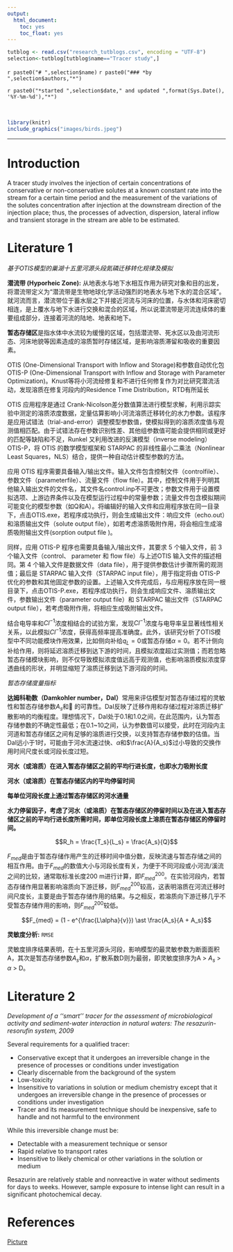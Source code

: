 ```yaml
---
output:
  html_document:
    toc: yes
    toc_float: yes
---
```


```r
tutblog <- read.csv("research_tutblogs.csv", encoding = "UTF-8")
selection<-tutblog[tutblog$name=="Tracer study",]
```
`r paste0("# ",selection$name)`
`r paste0("### *by ",selection$authors,"*")`

<div class = "row">
<div class = "col-md-9">`r paste0("*started ",selection$date," and updated ",format(Sys.Date(), '%Y-%m-%d'),"*")`</div>

<br/>

```r
library(knitr)
include_graphics("images/birds.jpeg")
```

-------------

# Introduction
A tracer study involves the injection of certain concentrations of conservative or non-conservative solutes at a known constant rate into the stream for a certain time period and the measurement of the variations of the solutes concentration after injection at the downstream direction of the injection place; thus, the processes of advection, dispersion, lateral inflow and transient storage in the stream are able to be estimated. 

# Literature 1

*基于OTIS模型的巢湖十五里河源头段氮磷迁移转化规律及模拟*

**潜流带 (Hyporheic Zone):** 从地表水与地下水相互作用为研究对象和目的出发，将潜流带定义为“潜流带是生物地球化学活动强烈的地表水与地下水的混合区域”。就河流而言，潜流带位于蓄水层之下并接近河流与河床的位置，与水体和河床密切相连，是上覆水与地下水进行交换和混合的区域，所以说潜流带是河流连续体的重要组成部分，连接着河流的陆地、地表和地下。

**暂态存储区**是指水体中水流较为缓慢的区域，包括潜流带、死水区以及由河流形态、河床地貌等因素造成的溶质暂时存储区域，是影响溶质滞留和吸收的重要因素。

OTIS (One-Dimensional Transport with Inflow and Storage)和参数自动优化包OTIS-P (One-Dimensional Transport with Inflow and Storage with Parameter Optimization)。Knust等将小河流经修复和不进行任何修复作为对比研究潜流活动，发现溶质在修复河段内的Residence Time Distribution，RTD有所延长

OTIS 应用程序是通过 Crank-Nicolson差分数值算法进行模型求解，利用示踪实验中测定的溶质浓度数据，定量估算影响小河流溶质迁移转化的水力参数。该程序是应用试错法（trial-and-error）调整模型参数值，使模拟得到的溶质浓度值与观测值相匹配。由于试错法存在参数识别性差、其他组参数值可能会提供相同或更好的匹配等缺陷和不足，Runkel 又利用改进的反演模型（inverse  modeling）OTIS-P，将 OTIS 的数学模型框架和 STARPAC 的非线性最小二乘法（Nonlinear Least Squares，NLS）结合，提供一种自动估计模型参数的方法。

应用 OTIS 程序需要具备输入/输出文件。输入文件包含控制文件（controlfile）、参数文件（parameterfile）、流量文件（flow file）。其中，控制文件用于列明其他输入输出文件的文件名，其文件名control.inp不可更改；参数文件用于设置模拟选项、上游边界条件以及在模型运行过程中的常量参数；流量文件包含模拟期间可能变化的模型参数（如Q和A）。将编辑好的输入文件和应用程序放在同一目录下，点击OTIS.exe，若程序成功执行，则会生成输出文件：响应文件（echo.out）和溶质输出文件（solute output file），如若考虑溶质吸附作用，将会相应生成溶质吸附输出文件(sorption output file )。  

同样，应用 OTIS-P 程序也需要具备输入/输出文件，其要求 5 个输入文件，前 3 个输入文件（control、  parameter 和  flow file）与上述OTIS 输入文件的描述相同。第 4 个输入文件是数据文件（data file），用于提供参数估计步骤所需的观测值；最后是 STARPAC 输入文件（STARPAC input file），用于指定将由 OTIS-P 优化的参数和其他固定参数的设置。上述输入文件完成后，与应用程序放在同一根目录下，点击OTIS-P.exe，若程序成功执行，则会生成响应文件、溶质输出文件，参数输出文件（parameter output file）和 STARPAC 输出文件（STARPAC output file），若考虑吸附作用，将相应生成吸附输出文件。

结合电导率和$Cl^{-1}$浓度相结合的试验方案，发现$Cl^{-1}$浓度与电导率呈显著线性相关关系，以此模拟$Cl^{-1}$浓度，获得高频率提高准确度。此外，该研究分析了OTIS模型中不同功能模块作用效果，比如侧向补给$q_L = 0$或暂态存储$\alpha = 0$。若不计侧向补给作用，则将延迟溶质迁移到达下游的时间，且模拟浓度超过实测值；而若忽略暂态存储模块影响，则不仅导致模拟浓度值远高于观测值，也影响溶质模拟浓度穿透曲线的形状，并明显缩短了溶质迁移到达下游河段的时间。

*暂态存储度量指标*

**达姆科勒数（Damkohler number，DaI）**常用来评估模型对暂态存储过程的灵敏性和暂态存储参数$A_s$和 的可靠性。DaI反映了迁移作用和存储过程对溶质迁移扩散影响的均衡程度。理想情况下，DaI处于0.1和1.0之间，在此范围内，认为暂态存储参数的不确定性最低；在0.1~10之间，认为参数值可以接受，此时在河段内主河道和暂态存储区之间有足够的溶质进行交换，以支持暂态存储参数的估值。当DaI远小于1时，可能由于河水流速过快、$\alpha$和$\frac{A}{A_s}$过小导致的交换作用时间尺度长或河段长度过短。

**河水（或溶质）在进入暂态存储区之前的平均行进长度，也即水力吸附长度**

**河水（或溶质）在暂态存储区内的平均停留时间**

**每单位河段长度上通过暂态存储区的河水通量**

**水力停留因子，考虑了河水（或溶质）在暂态存储区的停留时间以及在进入暂态存储区之前的平均行进长度所需时间，即单位河段长度上溶质在暂态存储区的停留时间。** 

$$R_h = \frac{T_s}{L_s} = \frac{A_s}{Q}$$

$F_{med}$是由于暂态存储作用产生的迁移时间中值分数，反映流速与暂态存储之间的相互作用。由于$F_{med}$的数值大小与河段长度有关，为便于不同河段或小河流/溪流之间的比较，通常取标准长度200 m进行计算，即$F_{med}^{200}$。在实验河段内，若暂态存储作用显著影响溶质向下游迁移，则$F_{med}^{200}$较高，这表明溶质在河流迁移时间尺度长，主要是由于暂态存储作用的结果。与之相反，若溶质向下游迁移几乎不受暂态存储作用的影响，则$F_{med}^{200}$较低。

$$F_{med} = (1 - e^{\frac{L\alpha}{v}}) \ast \frac{A_s}{A + A_s}$$

**灵敏度分析:** `RMSE`

灵敏度排序结果表明，在十五里河源头河段，影响模型的最灵敏参数为断面面积A，其次是暂态存储参数$A_s$和$\alpha$，扩散系数D则为最弱，即灵敏度排序为A > $A_s$ > $\alpha$ > D。


# Literature 2

*Development of a ‘‘smart’’ tracer for the assessment of microbiological activity and sediment-water interaction in natural waters: The resazurin-resorufin system, 2009*

Several requirements for a qualified tracer:

* Conservative except that it undergoes an irreversible change in the presence of processes or conditions under investigation
* Clearly discernable from the background of the system
* Low-toxicity
* Insensitive to variations in solution or medium chemistry except that it undergoes an irreversible change in the presence of processes or conditions under investigation
* Tracer and its measurement technique should be inexpensive, safe to handle and not harmful to the environment

While this irreversible change must be:

+ Detectable with a measurement technique or sensor
+ Rapid relative to transport rates
+ Insensitive to likely chemical or other variations in the solution or medium

Resazurin are relatively stable and nonreactive in water without sediments for days to weeks. However, sample exposure to intense light can result in a significant photochemical decay.






















# References
[Picture](https://onehdwallpaper.com/owl-hd-wallpapers-desktop-pictures/)